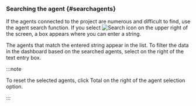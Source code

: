 ### Searching the agent {#searchagents}

If the agents connected to the project are numerous and difficult to find, use the agent search function. If you select ![Search icon](/img/ico-search.svg) <Cmdname sid="search" className="uitext" /> on the upper right of the screen, a box appears where you can enter a string.

<ImgLang img="apm-dashboard-search-agent.png" desc="Search agents" />

The agents that match the entered string appear in the list. To filter the data in the dashboard based on the searched agents, select <Cmdname sid="select" className="uitext" /> on the right of the text entry box.

:::note

To reset the selected agents, click <UI>Total</UI> on the right of the agent selection option.

<ImgLang img="apm-dashboard-reset-agent.png" desc="Total" />

:::
